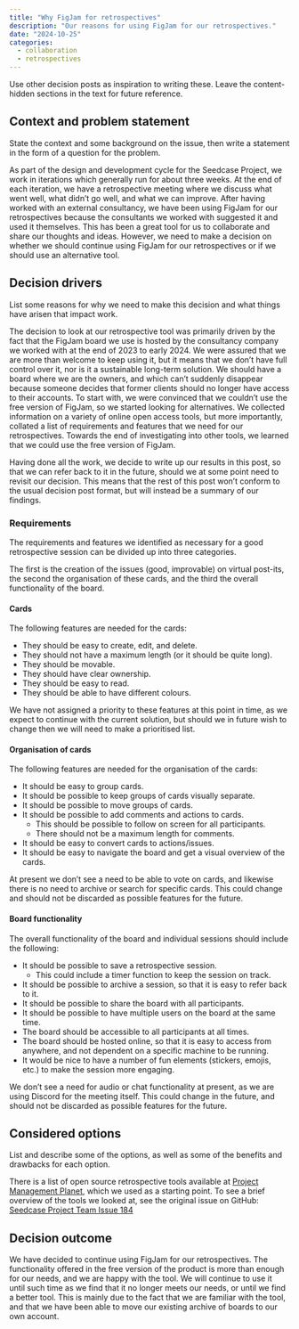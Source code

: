 ```yaml
---
title: "Why FigJam for retrospectives"
description: "Our reasons for using FigJam for our retrospectives."
date: "2024-10-25"
categories:
  - collaboration
  - retrospectives
---
```


::: content-hidden
Use other decision posts as inspiration to writing these. Leave the
content-hidden sections in the text for future reference.
:::

## Context and problem statement

::: content-hidden
State the context and some background on the issue, then write a
statement in the form of a question for the problem.
:::

As part of the design and development cycle for the Seedcase Project, we work
in iterations which generally run for about three weeks. At
the end of each iteration, we have a retrospective meeting where we
discuss what went well, what didn't go well, and what we can improve.
After having worked with an external consultancy, we have been using
FigJam for our retrospectives because the consultants we worked with suggested it and used it themselves. This has been a great tool for us to
collaborate and share our thoughts and ideas. However, we need to make a
decision on whether we should continue using FigJam for our
retrospectives or if we should use an alternative tool.

## Decision drivers

::: content-hidden
List some reasons for why we need to make this decision and what things
have arisen that impact work.
:::

The decision to look at our retrospective tool was primarily driven by
the fact that the FigJam board we use is hosted by the consultancy
company we worked with at the end of 2023 to early 2024. We were assured that we
are more than welcome to keep using it, but it means that we don't have full control over it, nor is it a
sustainable long-term solution. We should have a board where we are the owners,
and which can't suddenly disappear because someone decides that former
clients should no longer have access to their accounts. To start with,
we were convinced that we couldn't use the free version of FigJam, so we
started looking for alternatives. We collected information on a variety
of online open access tools, but more importantly, collated a list of
requirements and features that we need for our retrospectives. Towards
the end of investigating into other tools, we learned that we could use the free
version of FigJam.

Having done all the work, we decide to write up our results in this
post, so that we can refer back to it in the future, should we at some
point need to revisit our decision. This means that the rest of this
post won't conform to the usual decision post format, but will instead
be a summary of our findings.

### Requirements

The requirements and features we identified as necessary for a good
retrospective session can be divided up into three categories.

The first is the creation of the issues (good, improvable) on virtual
post-its, the second the organisation of these cards, and the third the
overall functionality of the board.

#### Cards

The following features are needed for the cards:

-   They should be easy to create, edit, and delete.
-   They should not have a maximum length (or it should be quite long).
-   They should be movable.
-   They should have clear ownership.
-   They should be easy to read.
-   They should be able to have different colours.

We have not assigned a priority to these features at this point in time,
as we expect to continue with the current solution, but should we in
future wish to change then we will need to make a prioritised list.

#### Organisation of cards

The following features are needed for the organisation of the cards:

-   It should be easy to group cards.
-   It should be possible to keep groups of cards visually separate.
-   It should be possible to move groups of cards.
-   It should be possible to add comments and actions to cards.
    -   This should be possible to follow on screen for all
        participants.
    -   There should not be a maximum length for comments.
-   It should be easy to convert cards to actions/issues.
-   It should be easy to navigate the board and get a visual overview of
    the cards.

At present we don't see a need to be able to vote on cards, and likewise
there is no need to archive or search for specific cards. This could
change and should not be discarded as possible features for the future.

#### Board functionality

The overall functionality of the board and individual sessions should
include the following:

-   It should be possible to save a retrospective session.
    -   This could include a timer function to keep the session on track.
-   It should be possible to archive a session, so that it is easy to
    refer back to it.
-   It should be possible to share the board with all participants.
-   It should be possible to have multiple users on the board at the
    same time.
-   The board should be accessible to all participants at all times.
-   The board should be hosted online, so that it is easy to access from
    anywhere, and not dependent on a specific machine to be running.
-   It would be nice to have a number of fun elements (stickers, emojis,
    etc.) to make the session more engaging.

We don't see a need for audio or chat functionality at present, as we
are using Discord for the meeting itself. This could change in the
future, and should not be discarded as possible features for the future.

## Considered options

::: content-hidden
List and describe some of the options, as well as some of the benefits
and drawbacks for each option.
:::

There
is a list of open source retrospective tools available at [Project
Management
Planet](https://www.projectmanagementplanet.com/open-source-retrospectives-tools/),
which we used as a starting point. To see a brief overview of the tools
we looked at, see the original issue on GitHub: [Seedcase Project Team
Issue
184](https://github.com/seedcase-project/team/issues/184#issuecomment-2376838975)

## Decision outcome

We have decided to continue using FigJam for our retrospectives. The
functionality offered in the free version of the product is more than
enough for our needs, and we are happy with the tool. We will continue
to use it until such time as we find that it no longer meets our needs,
or until we find a better tool. This is mainly due to the fact that we
are familiar with the tool, and that we have been able to move our
existing archive of boards to our own account.

